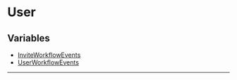
# User

## Variables

- [InviteWorkflowEvents](../User/variables/events.User.InviteWorkflowEvents/page.mdx)
- [UserWorkflowEvents](../User/variables/events.User.UserWorkflowEvents/page.mdx)

___

